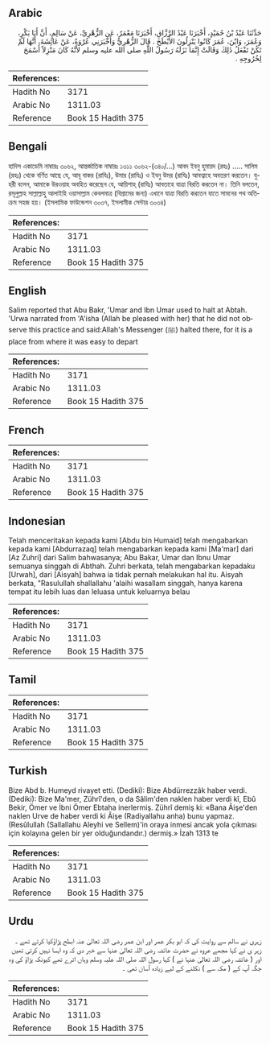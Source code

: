 ## Arabic


<div dir="rtl" lang="ar" style={{fontSize:'larger',backgroundColor:'#f8f9fa',padding:20}}>
حَدَّثَنَا عَبْدُ بْنُ حُمَيْدٍ، أَخْبَرَنَا عَبْدُ الرَّزَّاقِ، أَخْبَرَنَا مَعْمَرٌ، عَنِ الزُّهْرِيِّ، عَنْ سَالِمٍ، أَنَّ أَبَا بَكْرٍ، وَعُمَرَ، وَابْنَ، عُمَرَ كَانُوا يَنْزِلُونَ الأَبْطَحَ ‏.‏ قَالَ الزُّهْرِيُّ وَأَخْبَرَنِي عُرْوَةُ، عَنْ عَائِشَةَ، أَنَّهَا لَمْ تَكُنْ تَفْعَلُ ذَلِكَ وَقَالَتْ إِنَّمَا نَزَلَهُ رَسُولُ اللَّهِ صلى الله عليه وسلم لأَنَّهُ كَانَ مَنْزِلاً أَسْمَحَ لِخُرُوجِهِ ‏.‏
</div>
<div style={{backgroundColor:'#f8f9fa',padding:20, marginBottom: 10}}><table> <thead> <tr> <th>References:</th> <th></th> </tr> </thead> <tbody><tr><td>Hadith No</td><td>3171</td></tr><tr><td>Arabic No</td><td>1311.03</td></tr><tr><td>Reference</td><td>Book 15 Hadith 375</td></tr></tbody></table></div>

## Bengali


<div dir="ltr" lang="bn" style={{fontSize:'larger',backgroundColor:'#f8f9fa',padding:20}}>
হাদিস একাডেমি নাম্বারঃ ৩০৬২, আন্তর্জাতিক নাম্বারঃ ১৩১১ ৩০৬২-(৩৪০/...) আবদ ইবনু হুমায়দ (রহঃ) ..... সালিম (রহঃ) থেকে বর্ণিত আছে যে, আবূ বাকর (রাযিঃ), উমার (রাযিঃ) ও ইবনু উমর (রাযিঃ) আবত্বাহে অবতরণ করতেন। যুহরী বলেন, আমাকে উরওয়াহ অবহিত করেছেন যে, আয়িশাহ্ (রাযিঃ) আবতাহে যাত্রা বিরতি করতেন না। তিনি বলতেন, রসূলুল্লাহ সাল্লাল্লাহু আলাইহি ওয়াসাল্লাম কেবলমাত্র (বিশ্রামের জন্য) এখানে যাত্রা বিরতি করতেন যাতে সামনের পথ অতিক্রম সহজ হয়। (ইসলামিক ফাউন্ডেশন ৩০৩৭, ইসলামীক সেন্টার ৩০৩৪)
</div>
<div style={{backgroundColor:'#f8f9fa',padding:20, marginBottom: 10}}><table> <thead> <tr> <th>References:</th> <th></th> </tr> </thead> <tbody><tr><td>Hadith No</td><td>3171</td></tr><tr><td>Arabic No</td><td>1311.03</td></tr><tr><td>Reference</td><td>Book 15 Hadith 375</td></tr></tbody></table></div>

## English


<div dir="ltr" lang="en" style={{fontSize:'larger',backgroundColor:'#f8f9fa',padding:20}}>
Salim reported that Abu Bakr, 'Umar and Ibn Umar used to halt at Abtah. 'Urwa narrated from 'A'isha (Allah be pleased with her) that he did not observe this practice and said:Allah's Messenger (ﷺ) halted there, for it is a place from where it was easy to depart
</div>
<div style={{backgroundColor:'#f8f9fa',padding:20, marginBottom: 10}}><table> <thead> <tr> <th>References:</th> <th></th> </tr> </thead> <tbody><tr><td>Hadith No</td><td>3171</td></tr><tr><td>Arabic No</td><td>1311.03</td></tr><tr><td>Reference</td><td>Book 15 Hadith 375</td></tr></tbody></table></div>

## French


<div dir="ltr" lang="fr" style={{fontSize:'larger',backgroundColor:'#f8f9fa',padding:20}}>

</div>
<div style={{backgroundColor:'#f8f9fa',padding:20, marginBottom: 10}}><table> <thead> <tr> <th>References:</th> <th></th> </tr> </thead> <tbody><tr><td>Hadith No</td><td>3171</td></tr><tr><td>Arabic No</td><td>1311.03</td></tr><tr><td>Reference</td><td>Book 15 Hadith 375</td></tr></tbody></table></div>

## Indonesian


<div dir="ltr" lang="id" style={{fontSize:'larger',backgroundColor:'#f8f9fa',padding:20}}>
Telah menceritakan kepada kami [Abdu bin Humaid] telah mengabarkan kepada kami [Abdurrazaq] telah mengabarkan kepada kami [Ma'mar] dari [Az Zuhri] dari Salim bahwasanya; Abu Bakar, Umar dan Ibnu Umar semuanya singgah di Abthah. Zuhri berkata, telah mengabarkan kepadaku [Urwah], dari [Aisyah] bahwa ia tidak pernah melakukan hal itu. Aisyah berkata, "Rasulullah shallallahu 'alaihi wasallam singgah, hanya karena tempat itu lebih luas dan leluasa untuk keluarnya belau
</div>
<div style={{backgroundColor:'#f8f9fa',padding:20, marginBottom: 10}}><table> <thead> <tr> <th>References:</th> <th></th> </tr> </thead> <tbody><tr><td>Hadith No</td><td>3171</td></tr><tr><td>Arabic No</td><td>1311.03</td></tr><tr><td>Reference</td><td>Book 15 Hadith 375</td></tr></tbody></table></div>

## Tamil


<div dir="ltr" lang="ta" style={{fontSize:'larger',backgroundColor:'#f8f9fa',padding:20}}>

</div>
<div style={{backgroundColor:'#f8f9fa',padding:20, marginBottom: 10}}><table> <thead> <tr> <th>References:</th> <th></th> </tr> </thead> <tbody><tr><td>Hadith No</td><td>3171</td></tr><tr><td>Arabic No</td><td>1311.03</td></tr><tr><td>Reference</td><td>Book 15 Hadith 375</td></tr></tbody></table></div>

## Turkish


<div dir="ltr" lang="tr" style={{fontSize:'larger',backgroundColor:'#f8f9fa',padding:20}}>
Bize Abd b. Humeyd rivayet etti. (Dediki): Bize Abdürrezzâk haber verdi. (Dediki): Bize Ma'mer, Zührî'den, o da Sâlim'den naklen haber verdi kî, Ebû Bekir, Ömer ve İbni Ömer Ebtaha inerlermiş. Zührî demiş ki: «Bana Âişe'den naklen Urve de haber verdi ki Âişe (Radiyallahu anha) bunu yapmaz. (Resûlullah (Sallallahu Aleyhi ve Sellem)'in oraya inmesi ancak yola çıkması için kolayına gelen bir yer olduğundandır.) dermiş.» İzah 1313 te
</div>
<div style={{backgroundColor:'#f8f9fa',padding:20, marginBottom: 10}}><table> <thead> <tr> <th>References:</th> <th></th> </tr> </thead> <tbody><tr><td>Hadith No</td><td>3171</td></tr><tr><td>Arabic No</td><td>1311.03</td></tr><tr><td>Reference</td><td>Book 15 Hadith 375</td></tr></tbody></table></div>

## Urdu


<div dir="rtl" lang="ur" style={{fontSize:'larger',backgroundColor:'#f8f9fa',padding:20}}>
زہری نے سالم سے روایت کی کہ ابو بکر عمر اور ابن عمر رضی اللہ تعالیٰ عنہ ابطح پڑاؤکیا کرتے تھے ۔ زہر ی نے کہا مجھے عروہ نے حضرت عائشہ رضی اللہ تعالیٰ عنہا سے خبر دی کہ وہ ایسا نہیں کرتی تھیں اور ( عائشہ رضی اللہ تعالیٰ عنہا نے ) کہا رسول اللہ صلی اللہ علیہ وسلم وہاں اترے تھے کیونکہ پڑاؤ کی وہ جگہ آپ کے ( مکہ سے ) نکلنے کے لیے زیادہ آسان تھی ۔
</div>
<div style={{backgroundColor:'#f8f9fa',padding:20, marginBottom: 10}}><table> <thead> <tr> <th>References:</th> <th></th> </tr> </thead> <tbody><tr><td>Hadith No</td><td>3171</td></tr><tr><td>Arabic No</td><td>1311.03</td></tr><tr><td>Reference</td><td>Book 15 Hadith 375</td></tr></tbody></table></div>